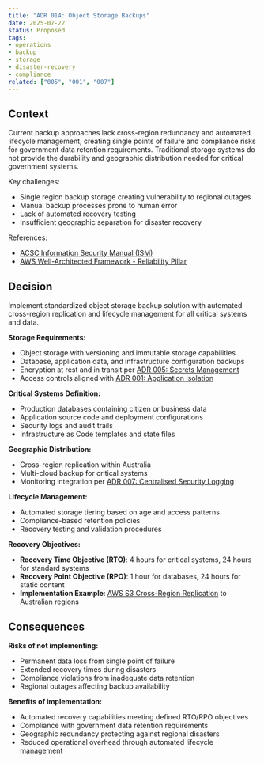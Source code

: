 ```yaml
---
title: "ADR 014: Object Storage Backups"
date: 2025-07-22
status: Proposed
tags:
- operations
- backup
- storage
- disaster-recovery
- compliance
related: ["005", "001", "007"]
---
```


## Context

Current backup approaches lack cross-region redundancy and automated lifecycle management, creating single points of failure and compliance risks for government data retention requirements. Traditional storage systems do not provide the durability and geographic distribution needed for critical government systems.

Key challenges:

- Single region backup storage creating vulnerability to regional outages
- Manual backup processes prone to human error
- Lack of automated recovery testing
- Insufficient geographic separation for disaster recovery

References:

- [ACSC Information Security Manual (ISM)](https://www.cyber.gov.au/resources-business-and-government/essential-cyber-security/ism)
- [AWS Well-Architected Framework - Reliability Pillar](https://docs.aws.amazon.com/wellarchitected/latest/reliability-pillar/welcome.html)

## Decision

Implement standardized object storage backup solution with automated cross-region replication and lifecycle management for all critical systems and data.

**Storage Requirements:**

- Object storage with versioning and immutable storage capabilities
- Database, application data, and infrastructure configuration backups
- Encryption at rest and in transit per [ADR 005: Secrets Management](../security/005-secrets-management.qmd)
- Access controls aligned with [ADR 001: Application Isolation](../security/001-isolation.qmd)

**Critical Systems Definition:**

- Production databases containing citizen or business data
- Application source code and deployment configurations
- Security logs and audit trails
- Infrastructure as Code templates and state files

**Geographic Distribution:**

- Cross-region replication within Australia
- Multi-cloud backup for critical systems
- Monitoring integration per [ADR 007: Centralised Security Logging](../operations/007-logging.qmd)

**Lifecycle Management:**

- Automated storage tiering based on age and access patterns
- Compliance-based retention policies
- Recovery testing and validation procedures

**Recovery Objectives:**

- **Recovery Time Objective (RTO)**: 4 hours for critical systems, 24 hours for standard systems
- **Recovery Point Objective (RPO)**: 1 hour for databases, 24 hours for static content
- **Implementation Example**: [AWS S3 Cross-Region Replication](https://docs.aws.amazon.com/AmazonS3/latest/userguide/replication.html) to Australian regions

## Consequences

**Risks of not implementing:**

- Permanent data loss from single point of failure
- Extended recovery times during disasters
- Compliance violations from inadequate data retention
- Regional outages affecting backup availability

**Benefits of implementation:**

- Automated recovery capabilities meeting defined RTO/RPO objectives
- Compliance with government data retention requirements
- Geographic redundancy protecting against regional disasters
- Reduced operational overhead through automated lifecycle management
